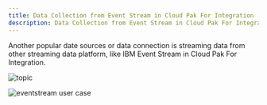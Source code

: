 ```yaml
---
title: Data Collection from Event Stream in Cloud Pak For Integration
description: Data Collection from Event Stream in Cloud Pak For Integration
---
```


Another popular date sources or data connection is streaming data from other streaming data platform, like IBM Event Stream in Cloud Pak For Integration.

![topic](./images/topic.jpg)

![eventstream user case](./images/eventStream.jpg)
